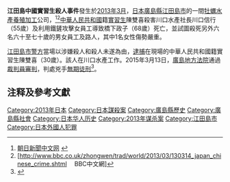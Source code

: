 {{Infobox civilian attack
|title= 江田島中國實習生殺人事件
|location= {{JPN}}[[廣島縣|廣島縣]][[江田島市|江田島市]]
|date=2013年3月14日
|motive=被工廠社長訓斥而懷恨在心
| target = 牡蠣加工廠工作人員
| type=鈍器毆打、刺殺
|weapons=[[鐵鏟|鐵鏟]]
|fatalities=2
|injuries=6
|victim=男性（55歲，死亡）<br/>女性（68歲，死亡）等
|perps=陳雙喜（30歲）
|perps-law = [[無期徒刑|無期徒刑]]
}}
{{Infobox criminal case
|名称 = 江田島中國實習生殺人事件
|又名 = 
|英语 =
|图片 =
|图片大小 =<!-- 只写图片宽度的像素数即可，无需添加px -->
|图片说明 =
|案件背景 =
|公诉机构 = {{link-ja|廣島地方檢察廳|広島地方検察庁}}
|被告人员 = 陳雙喜
|公诉罪名 = {{link-ja|殺人罪 (日本)|殺人罪 (日本)|殺人罪}}
|审理法院 = {{link-ja|廣島地方法院|広島地方裁判所}}
|宣判日期 = 2015年3月13日
|宣判结果 = [[無期徒刑|無期徒刑]]
|调查机构 = {{link-ja|廣島縣警察|広島県警察}}
|相关证人 =
}}
'''江田島中國實習生殺人事件'''發生於[[2013年3月|2013年3月]]，[[日本|日本]][[廣島縣|廣島縣]][[江田島市|江田島市]]的一間[[牡蠣|牡蠣]][[水產|水產]][[養殖|養殖]][[加工|加工]]公司，<ref>[http://asahichinese.com/article/news/AJ201303150054  朝日新聞中文网] {{webarchive|url=https://web.archive.org/web/20131004223321/http://asahichinese.com/article/news/AJ201303150054 |date=2013-10-04 }}</ref><ref>[http://www.bbc.co.uk/zhongwen/trad/world/2013/03/130314_japan_chinese_crime.shtml　 BBC中文網]</ref>[[中華人民共和國|中華人民共和國]]籍[[實習生|實習生]]陳雙喜殺害川口水產社長川口信行（55歲）及利用鐵鏟攻擊女員工導致橋下政子（68歲）死亡，並試圖殺死另外六名六十至七十歲的男女員工及路人，其中1名女性傷勢嚴重。

[[江田島市|江田島市]][[警方|警方]]當場以涉嫌殺人和殺人未遂為由，[[逮捕|逮捕]]在現場的中華人民共和國籍實習生陳雙喜（30歲）。該人在川口水產工作。2015年3月13日，[[廣島地方法院|廣島地方法院]]通過[[裁判員制度|裁判員審判]]，判處兇手[[無期徒刑|無期徒刑]]<ref>{{Cite news|title=江田島9人殺傷、中国籍の元実習生に無期判決　広島地裁|newspaper=朝日新聞|date=2015-03-13|url=}}</ref>。

==注释及參考文獻==
{{Reflist|2}}

[[Category:2013年日本|Category:2013年日本]]
[[Category:日本謀殺案|Category:日本謀殺案]]
[[Category:廣島縣歷史|Category:廣島縣歷史]]
[[Category:廣島縣社會|Category:廣島縣社會]]
[[Category:日本华人历史|Category:日本华人历史]]
[[Category:2013年谋杀案|Category:2013年谋杀案]]
[[Category:江田島市|Category:江田島市]]
[[Category:日本外國人犯罪|Category:日本外國人犯罪]]
